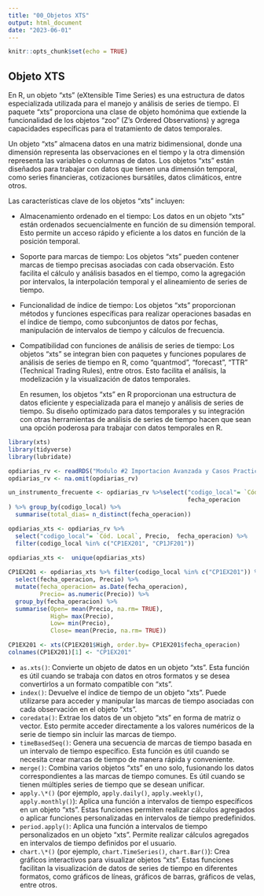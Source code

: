 ```yaml
---
title: "00_Objetos XTS"
output: html_document
date: "2023-06-01"
---
```


```r
knitr::opts_chunk$set(echo = TRUE)
```

## Objeto XTS

En R, un objeto "xts" (eXtensible Time Series) es una estructura de datos especializada utilizada para el manejo y análisis de series de tiempo. El paquete "xts" proporciona una clase de objeto homónima que extiende la funcionalidad de los objetos "zoo" (Z's Ordered Observations) y agrega capacidades específicas para el tratamiento de datos temporales.

Un objeto "xts" almacena datos en una matriz bidimensional, donde una dimensión representa las observaciones en el tiempo y la otra dimensión representa las variables o columnas de datos. Los objetos "xts" están diseñados para trabajar con datos que tienen una dimensión temporal, como series financieras, cotizaciones bursátiles, datos climáticos, entre otros.

Las características clave de los objetos "xts" incluyen:

-   Almacenamiento ordenado en el tiempo: Los datos en un objeto "xts" están ordenados secuencialmente en función de su dimensión temporal. Esto permite un acceso rápido y eficiente a los datos en función de la posición temporal.

-   Soporte para marcas de tiempo: Los objetos "xts" pueden contener marcas de tiempo precisas asociadas con cada observación. Esto facilita el cálculo y análisis basados en el tiempo, como la agregación por intervalos, la interpolación temporal y el alineamiento de series de tiempo.

-   Funcionalidad de índice de tiempo: Los objetos "xts" proporcionan métodos y funciones específicas para realizar operaciones basadas en el índice de tiempo, como subconjuntos de datos por fechas, manipulación de intervalos de tiempo y cálculos de frecuencia.

-   Compatibilidad con funciones de análisis de series de tiempo: Los objetos "xts" se integran bien con paquetes y funciones populares de análisis de series de tiempo en R, como "quantmod", "forecast", "TTR" (Technical Trading Rules), entre otros. Esto facilita el análisis, la modelización y la visualización de datos temporales.

    En resumen, los objetos "xts" en R proporcionan una estructura de datos eficiente y especializada para el manejo y análisis de series de tiempo. Su diseño optimizado para datos temporales y su integración con otras herramientas de análisis de series de tiempo hacen que sean una opción poderosa para trabajar con datos temporales en R.

```r
library(xts)
library(tidyverse)
library(lubridate)

opdiarias_rv <- readRDS("Modulo #2 Importacion Avanzada y Casos Practicos/Semana 4- Casos Practicos/data/operaciones_diarias_rv.rds")
opdiarias_rv <- na.omit(opdiarias_rv)

un_instrumento_frecuente <- opdiarias_rv %>%select("codigo_local"= `Cód. Local`,
                                                   fecha_operacion
) %>% group_by(codigo_local) %>% 
  summarise(total_dias= n_distinct(fecha_operacion)) 

opdiarias_xts <- opdiarias_rv %>% 
  select("codigo_local"= `Cód. Local`, Precio,  fecha_operacion) %>% 
  filter(codigo_local %in% c("CP1EX201", "CP1JF201")) 
 
opdiarias_xts <-  unique(opdiarias_xts)

CP1EX201 <- opdiarias_xts %>% filter(codigo_local %in% c("CP1EX201")) %>% 
  select(fecha_operacion, Precio) %>% 
  mutate(fecha_operacion= as.Date(fecha_operacion), 
         Precio= as.numeric(Precio)) %>% 
  group_by(fecha_operacion) %>% 
  summarise(Open= mean(Precio, na.rm= TRUE),
            High= max(Precio), 
            Low= min(Precio), 
            Close= mean(Precio, na.rm= TRUE))

CP1EX201 <- xts(CP1EX201$High, order.by= CP1EX201$fecha_operacion)
colnames(CP1EX201)[1] <- "CP1EX201"
```

-   `as.xts()`: Convierte un objeto de datos en un objeto "xts". Esta función es útil cuando se trabaja con datos en otros formatos y se desea convertirlos a un formato compatible con "xts".
-   `index()`: Devuelve el índice de tiempo de un objeto "xts". Puede utilizarse para acceder y manipular las marcas de tiempo asociadas con cada observación en el objeto "xts".
-   `coredata()`: Extrae los datos de un objeto "xts" en forma de matriz o vector. Esto permite acceder directamente a los valores numéricos de la serie de tiempo sin incluir las marcas de tiempo.
-   `timeBasedSeq()`: Genera una secuencia de marcas de tiempo basada en un intervalo de tiempo específico. Esta función es útil cuando se necesita crear marcas de tiempo de manera rápida y conveniente.
-   `merge()`: Combina varios objetos "xts" en uno solo, fusionando los datos correspondientes a las marcas de tiempo comunes. Es útil cuando se tienen múltiples series de tiempo que se desean unificar.
-   `apply.\*()` (por ejemplo, `apply.daily()`, `apply.weekly()`, `apply.monthly()`): Aplica una función a intervalos de tiempo específicos en un objeto "xts". Estas funciones permiten realizar cálculos agregados o aplicar funciones personalizadas en intervalos de tiempo predefinidos.
-   `period.apply()`: Aplica una función a intervalos de tiempo personalizados en un objeto "xts". Permite realizar cálculos agregados en intervalos de tiempo definidos por el usuario.
-   `chart.\*()` (por ejemplo, `chart.TimeSeries()`, `chart.Bar()`): Crea gráficos interactivos para visualizar objetos "xts". Estas funciones facilitan la visualización de datos de series de tiempo en diferentes formatos, como gráficos de líneas, gráficos de barras, gráficos de velas, entre otros.
